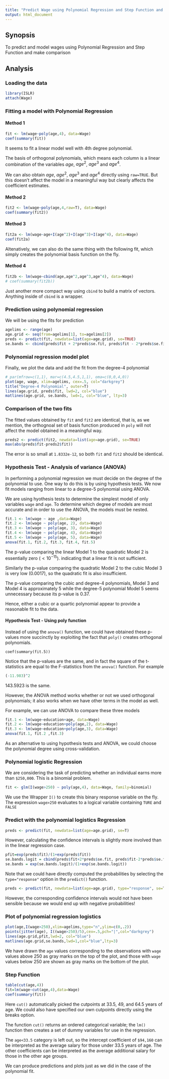 ```yaml
---
title: "Predict Wage using Polynomial Regression and Step Function and make comparsion"
output: html_document
---
```


## Synopsis

To predict and model wages using Polynomial Regression and Step Function and make comparison

## Analysis

### Loading the data

```r
library(ISLR)
attach(Wage)
```

### Fitting a model with Polynomial Regression

#### Method 1

```r
fit <- lm(wage~poly(age,4), data=Wage)
coef(summary(fit))
```

It seems to fit a linear model well with 4th degree polynomial.

The basis of orthogonal polynomials, which means each column is a linear combination of the variables $age$, $age^2$, $age^3$ and $age^4$.

We can also obtain $age$, $age^2$, $age^3$ and $age^4$ directly using `raw=TRUE`. But this doesn't affect the model in a meaningful way but clearly affects the coefficient estimates.

#### Method 2

```r
fit2 <- lm(wage~poly(age,4,raw=T), data=Wage)
coef(summary(fit2))
```

#### Method 3

```r
fit2a <- lm(wage~age+I(age^2)+I(age^3)+I(age^4), data=Wage)
coef(fit2a)
```

Altenatively, we can also do the same thing with the following fit, which simply creates the polynomial basis function on the fly.

#### Method 4

```r
fit2b <- lm(wage~cbind(age,age^2,age^3,age^4), data=Wage)
# coef(summary(fit2b))
```

Just another more compact way using `cbind` to build a matrix of vectors. Anything inside of `cbind` is a wrapper.


### Prediction using polynomial regression

We will be using the fits for prediction

```r
agelims <- range(age)
age.grid <- seq(from=agelims[1], to=agelims[2])
preds <- predict(fit, newdata=list(age=age.grid), se=TRUE)
se.bands <- cbind(preds$fit + 2*preds$se.fit, preds$fit - 2*preds$se.fit)
```

### Polynomial regression model plot

Finally, we plot the data and add the fit from the degree-4 polynomial

```r
# par(mfrow=c(1,1), mar=c(4.5,4.5,1,1), oma=c(0,0,4,0))
plot(age, wage, xlim=agelims, cex=.5, col="darkgrey")
title("Degree-4 Polynomial", outer=T)
lines(age.grid, preds$fit, lwd=2, col="blue")
matlines(age.grid, se.bands, lwd=1, col="blue", lty=3)
```

### Comparison of the two fits

The fitted values obtained by `fit` and `fit2` are identical, that is, as we mention, the orthognoal set of basis function produced in `poly` will not affect the model obtained in a meaningful way. 

```r
preds2 <- predict(fit2, newdata=list(age=age.grid), se=TRUE)
max(abs(preds$fit-preds2$fit))
```

The error is so small at `1.8332e-12`, so both `fit` and `fit2` should be identical.


### Hypothesis Test - Analysis of variance (ANOVA)

In performing a polynomial regression we must decide on the degree of the polynomial to use. One way to do this is by using hypothesis tests. We now fit models ranging from linear to a degree-5 polynomial using ANOVA.

We are using hyothesis tests to determine the simplest model of only variables `wage` and `age`. To determine which degree of models are most accurate and in order to use the ANOVA, the models must be nested.

```r
fit.1 <- lm(wage ~ age ,data=Wage)
fit.2 <- lm(wage ~ poly(age, 2), data=Wage)
fit.3 <- lm(wage ~ poly(age, 3), data=Wage)
fit.4 <- lm(wage ~ poly(age, 4), data=Wage)
fit.5 <- lm(wage ~ poly(age, 5), data=Wage)
anova(fit.1, fit.2, fit.3, fit.4, fit.5)
```

The p-value comparing the linear Model 1 to the quadratic Model 2 is essentially zero $(<10^{-15})$. indicating that a linear fit is not sufficient.

Similarly the p-value comparing the quadratic Model 2 to the cubic Model 3 is very low $(0.0017)$, so the quadratic fit is also insufficient.

The p-value comparing the cubic and degree-4 polynomials, Model 3 and Model 4 is approximately $5%$ while the degree-5 polynomial Model 5 seems unnecessary because its p-value is $0.37$.

Hence, either a cubic or a quartic polynomial appear to provide a reasonable fit to the data.

#### Hypothesis Test - Using poly function

Instead of using the `anova()` function, we could have obtained these p-values more succinctly by exploiting the fact that `poly()` creates orthogonal polynomials.

```
coef(summary(fit.5))
```
Notice that the p-values are the same, and in fact the square of the t-statistics are equal to the F-statistics from the `anova()` function. For example

```r
(-11.983)^2
```

143.5923 is the same.

However, the ANOVA method works whether or not we used orthogonal polynomials; it also works when we have other terms in the model as well.

For example, we can use ANOVA to compare these three models

```r
fit.1 <- lm(wage~education+age, data=Wage)
fit.2 <- lm(wage~education+poly(age,2), data=Wage)
fit.3 <- lm(wage~education+poly(age,3), data=Wage)
anova(fit.1, fit.2 ,fit.3)
```

As an alternative to using hypothesis tests and ANOVA, we could choose the polynomial degree using cross-validation.

### Polynomial logistic Regression

We are considering the task of predicting whether an individual earns more than `$250,000`. This is a binomial problem.

```r
fit <- glm(I(wage>250) ~ poly(age,4), data=Wage, family=binomial)
```
We use the Wrapper `I()` to create this binary response variable on the fly. The expression `wage>250` evaluates to a logical variable containing `TURE` and `FALSE`

### Predict with the polynomial logistics Regression

```r
preds <- predict(fit, newdata=list(age=age.grid), se=T)
```

However, calculating the confidence intervals is slightly more involved than in the linear regression case.

```r
pfit=exp(preds$fit)/(1+exp(preds$fit))
se.bands.logit = cbind(preds$fit+2*preds$se.fit, preds$fit-2*preds$se.fit)
se.bands = exp(se.bands.logit)/(1+exp(se.bands.logit))
```

Note that we could have directly computed the probabilities by selecting the `type="response"` option in the `predict()` function.

```r
preds <- predict(fit, newdata=list(age=age.grid), type="response", se=T)
```

However, the corresponding confidence intervals would not have been sensible because we would end up with negative probabilities!

### Plot of polynomial regression logistics

```r
plot(age,I(wage>250),xlim=agelims,type="n",ylim=c(0,.2))
points(jitter(age), I((wage>250)/5),cex=.5,pch="|",col="darkgrey")
lines(age.grid,pfit,lwd=2, col="blue")
matlines(age.grid,se.bands,lwd=1,col="blue",lty=3)
```

We have drawn the `age` values corresponding to the observations with `wage` values above 250 as gray marks on the top of the plot, and those with `wage` values below 250 are shown as gray marks on the bottom of the plot.

### Step Function

```r
table(cut(age,4))
fit=lm(wage~cut(age,4),data=Wage)
coef(summary(fit))
```

Here `cut()` automatically picked the cutpoints at 33.5, 49, and 64.5 years of age. We could also have specified our own cutpoints directly using the breaks option.

The function `cut()` returns an ordered categorical variable; the `lm()` function then creates a set of dummy variables for use in the regression.

The `age<33.5` category is left out, so the intercept coefficient of `$94,160` can be interpreted as the average salary for those under 33.5 years of age. The other coefficients can be interpreted as the average additional salary for those in the other age groups.

We can produce predictions and plots just as we did in the case of the polynomial fit.